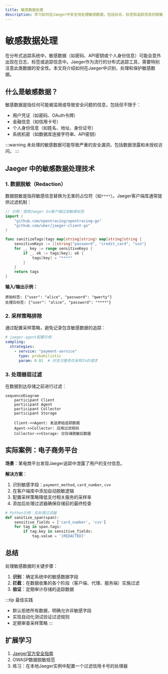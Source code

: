 ```yaml
---
title: 敏感数据处理
description: 学习如何在Jaeger中安全地处理敏感数据，包括日志、标签和追踪信息的脱敏技术。
---
```


# 敏感数据处理

在分布式追踪系统中，敏感数据（如密码、API密钥或个人身份信息）可能会意外出现在日志、标签或追踪信息中。Jaeger作为流行的分布式追踪工具，需要特别注意此类数据的安全性。本文将介绍如何在Jaeger中识别、处理和保护敏感数据。

## 什么是敏感数据？

敏感数据是指任何可能被滥用或导致安全问题的信息，包括但不限于：
- 用户凭证（如密码、OAuth令牌）
- 金融信息（如信用卡号）
- 个人身份信息（如姓名、地址、身份证号）
- 系统机密（如数据库连接字符串、API密钥）

:::warning
未处理的敏感数据可能导致严重的安全漏洞，包括数据泄露和未授权访问。
:::

## Jaeger 中的敏感数据处理技术

### 1. 数据脱敏（Redaction）

数据脱敏是指将敏感信息替换为无害的占位符（如`****`）。Jaeger客户端库通常提供过滤机制：

```go
// 示例：使用Jaeger Go客户端过滤敏感标签
import (
	"github.com/opentracing/opentracing-go"
	"github.com/uber/jaeger-client-go"
)

func sanitizeTags(tags map[string]string) map[string]string {
	sensitiveKeys := []string{"password", "credit_card", "ssn"}
	for _, key := range sensitiveKeys {
		if _, ok := tags[key]; ok {
			tags[key] = "****"
		}
	}
	return tags
}
```

**输入/输出示例：**
```
原始标签: {"user": "alice", "password": "qwerty"}
处理后标签: {"user": "alice", "password": "****"}
```

### 2. 采样策略排除

通过配置采样策略，避免记录包含敏感数据的追踪：

```yaml
# jaeger-agent配置示例
sampling:
  strategies:
    - service: "payment-service"
      type: probabilistic
      param: 0.01  # 对支付服务仅采样1%的请求
```

### 3. 处理器层过滤

在数据到达存储之前进行过滤：

```mermaid
sequenceDiagram
    participant Client
    participant Agent
    participant Collector
    participant Storage

    Client->>Agent: 发送原始追踪数据
    Agent->>Collector: 应用过滤规则
    Collector->>Storage: 仅存储脱敏后数据
```

## 实际案例：电子商务平台

**场景**：某电商平台发现Jaeger追踪中泄露了用户的支付信息。

**解决方案**：
1. 识别敏感字段：`payment_method`, `card_number`, `cvv`
2. 在客户端库中添加自动脱敏逻辑
3. 配置采样策略降低支付相关服务的采样率
4. 添加后处理过滤器确保存储前的最终检查

```python
# Python示例：后处理过滤器
def sanitize_span(span):
    sensitive_fields = ['card_number', 'cvv']
    for tag in span.tags:
        if tag.key in sensitive_fields:
            tag.value = '[REDACTED]'
```

## 总结

处理敏感数据的关键步骤：
1. **识别**：确定系统中的敏感数据字段
2. **拦截**：在数据收集的各个阶段（客户端、代理、服务端）实施过滤
3. **验证**：定期审计存储的追踪数据

:::tip 最佳实践
- 默认拒绝所有数据，明确允许非敏感字段
- 实现自动化测试验证过滤规则
- 定期审查采样策略
:::

## 扩展学习

1. [Jaeger官方安全指南](https://www.jaegertracing.io/docs/security/)
2. OWASP数据脱敏规范
3. 练习：在本地Jaeger实例中配置一个过滤信用卡号的处理器